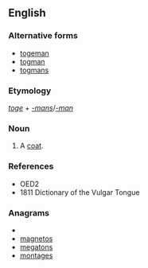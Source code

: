 ==English==

===Alternative forms===
* [[togeman]]
* [[togman]]
* [[togmans]]

===Etymology===
''[[toge]]'' + ''[[-mans]]''/''[[-man]]''

===Noun===
{{en-noun|pl=togemans}}

# {{cant}} A [[coat]].

===References===
* OED2
* 1811 Dictionary of the Vulgar Tongue

===Anagrams===
* {{alphagram|aegmnost}}
* [[magnetos#English|magnetos]]
* [[megatons#English|megatons]]
* [[montages#English|montages]]